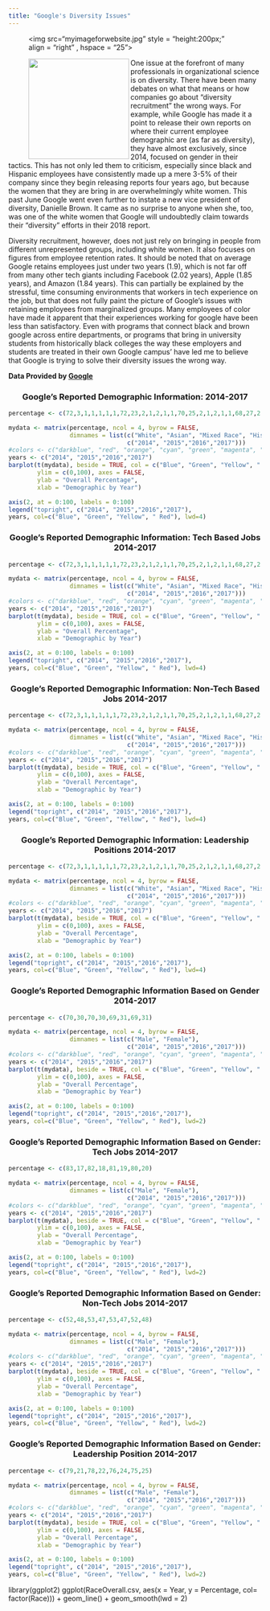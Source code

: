 ```yaml
---
title: "Google's Diversity Issues"
---
```

<figure>
<img src="myimageforwebsite.jpg"
style = "height:200px;"
align = "right" , hspace = "25">
</figure>


<figure>
<img src="Googlepic.png"
style = "height:200px;"
align = "left" >
</figure>

One issue at the forefront of many professionals in organizational science is on diversity. There have been many debates on what that means or how companies go about “diversity recruitment” the wrong ways. For example, while Google has made it a point to release their own reports on where their current employee demographic are (as far as diversity), they have almost exclusively, since 2014, focused on gender in their tactics. This has not only led them to criticism, especially since black and Hispanic employees have consistently made up a mere 3-5% of their company since they begin releasing reports four years ago, but because the women that they are bring in are overwhelmingly white women. This past June Google went even further to instate a new vice president of diversity, Danielle Brown. It came as no surprise to anyone when she, too, was one of the white women that Google will undoubtedly claim towards their “diversity” efforts in their 2018 report. 

Diversity recruitment, however, does not just rely on bringing in people from different unrepresented groups, including white women. It also focuses on figures from employee retention rates. It should be noted that on average Google retains employees just under two years (1.9), which is not far off from many other tech giants including Facebook (2.02 years), Apple (1.85 years), and Amazon (1.84 years). This can partially be explained by the stressful, time consuming environments that workers in tech experience on the job, but that does not fully paint the picture of Google’s issues with retaining employees from marginalized groups. Many employees of color have made it apparent that their experiences working for google have been less than satisfactory. Even with programs that connect black and brown google across entire departments, or programs that bring in university students from historically black colleges the way these employers and students are treated in their own Google campus’ have led me to believe that Google is trying to solve their diversity issues the wrong way. 

**Data Provided by [Google](https://diversity.google/commitments/)**

<center> <h3>Google's Reported Demographic Information: 2014-2017</h3> </center>
```r
percentage <- c(72,3,1,1,1,1,1,72,23,2,1,2,1,1,70,25,2,1,2,1,1,68,27,2,2,2,1,1 )

mydata <- matrix(percentage, ncol = 4, byrow = FALSE,
                 dimnames = list(c("White", "Asian", "Mixed Race", "Hispanic", "Black", "Native American", "Pacific Islander"), 
                                 c("2014", "2015","2016","2017")))
#colors <- c("darkblue", "red", "orange", "cyan", "green", "magenta", "blue", "black", "pink")
years <- c("2014", "2015","2016","2017")
barplot(t(mydata), beside = TRUE, col = c("Blue", "Green", "Yellow", " Red"), 
        ylim = c(0,100), axes = FALSE,
        ylab = "Overall Percentage",
        xlab = "Demographic by Year")

axis(2, at = 0:100, labels = 0:100)
legend("topright", c("2014", "2015","2016","2017"),
years, col=c("Blue", "Green", "Yellow", " Red"), lwd=4)
```
<center> <h3>Google's Reported Demographic Information: Tech Based Jobs 2014-2017</h3> </center>
```r
percentage <- c(72,3,1,1,1,1,1,72,23,2,1,2,1,1,70,25,2,1,2,1,1,68,27,2,2,2,1,1)

mydata <- matrix(percentage, ncol = 4, byrow = FALSE,
                 dimnames = list(c("White", "Asian", "Mixed Race", "Hispanic", "Black", "Native American", "Pacific Islander"), 
                                 c("2014", "2015","2016","2017")))
#colors <- c("darkblue", "red", "orange", "cyan", "green", "magenta", "blue", "black", "pink")
years <- c("2014", "2015","2016","2017")
barplot(t(mydata), beside = TRUE, col = c("Blue", "Green", "Yellow", " Red"), 
        ylim = c(0,100), axes = FALSE,
        ylab = "Overall Percentage",
        xlab = "Demographic by Year")

axis(2, at = 0:100, labels = 0:100)
legend("topright", c("2014", "2015","2016","2017"),
years, col=c("Blue", "Green", "Yellow", " Red"), lwd=4)
```


<center> <h3>Google's Reported Demographic Information: Non-Tech Based Jobs 2014-2017</h3> </center>
```r
percentage <- c(72,3,1,1,1,1,1,72,23,2,1,2,1,1,70,25,2,1,2,1,1,68,27,2,2,2,1,1)

mydata <- matrix(percentage, ncol = 4, byrow = FALSE,
                 dimnames = list(c("White", "Asian", "Mixed Race", "Hispanic", "Black", "Native American", "Pacific Islander"), 
                                 c("2014", "2015","2016","2017")))
#colors <- c("darkblue", "red", "orange", "cyan", "green", "magenta", "blue", "black", "pink")
years <- c("2014", "2015","2016","2017")
barplot(t(mydata), beside = TRUE, col = c("Blue", "Green", "Yellow", " Red"), 
        ylim = c(0,100), axes = FALSE,
        ylab = "Overall Percentage",
        xlab = "Demographic by Year")

axis(2, at = 0:100, labels = 0:100)
legend("topright", c("2014", "2015","2016","2017"),
years, col=c("Blue", "Green", "Yellow", " Red"), lwd=4)
```



<center> <h3>Google's Reported Demographic Information: Leadership Positions 2014-2017</h3> </center>
```r
percentage <- c(72,3,1,1,1,1,1,72,23,2,1,2,1,1,70,25,2,1,2,1,1,68,27,2,2,2,1,1)

mydata <- matrix(percentage, ncol = 4, byrow = FALSE,
                 dimnames = list(c("White", "Asian", "Mixed Race", "Hispanic", "Black", "Native American", "Pacific Islander"), 
                                 c("2014", "2015","2016","2017")))
#colors <- c("darkblue", "red", "orange", "cyan", "green", "magenta", "blue", "black", "pink")
years <- c("2014", "2015","2016","2017")
barplot(t(mydata), beside = TRUE, col = c("Blue", "Green", "Yellow", " Red"), 
        ylim = c(0,100), axes = FALSE,
        ylab = "Overall Percentage",
        xlab = "Demographic by Year")

axis(2, at = 0:100, labels = 0:100)
legend("topright", c("2014", "2015","2016","2017"),
years, col=c("Blue", "Green", "Yellow", " Red"), lwd=4)
```

<center> <h3>Google's Reported Demographic Information Based on Gender 2014-2017</h3> </center>

```r
percentage <- c(70,30,70,30,69,31,69,31)

mydata <- matrix(percentage, ncol = 4, byrow = FALSE,
                 dimnames = list(c("Male", "Female"), 
                                 c("2014", "2015","2016","2017")))
#colors <- c("darkblue", "red", "orange", "cyan", "green", "magenta", "blue", "black", "pink")
years <- c("2014", "2015","2016","2017")
barplot(t(mydata), beside = TRUE, col = c("Blue", "Green", "Yellow", " Red"), 
        ylim = c(0,100), axes = FALSE,
        ylab = "Overall Percentage",
        xlab = "Demographic by Year")

axis(2, at = 0:100, labels = 0:100)
legend("topright", c("2014", "2015","2016","2017"),
years, col=c("Blue", "Green", "Yellow", " Red"), lwd=2)
```

<center> <h3>Google's Reported Demographic Information Based on Gender: Tech Jobs 2014-2017</h3> </center>

```r
percentage <- c(83,17,82,18,81,19,80,20)

mydata <- matrix(percentage, ncol = 4, byrow = FALSE,
                 dimnames = list(c("Male", "Female"), 
                                 c("2014", "2015","2016","2017")))
#colors <- c("darkblue", "red", "orange", "cyan", "green", "magenta", "blue", "black", "pink")
years <- c("2014", "2015","2016","2017")
barplot(t(mydata), beside = TRUE, col = c("Blue", "Green", "Yellow", " Red"), 
        ylim = c(0,100), axes = FALSE,
        ylab = "Overall Percentage",
        xlab = "Demographic by Year")

axis(2, at = 0:100, labels = 0:100)
legend("topright", c("2014", "2015","2016","2017"),
years, col=c("Blue", "Green", "Yellow", " Red"), lwd=2)
```

<center> <h3>Google's Reported Demographic Information Based on Gender: Non-Tech Jobs 2014-2017</h3> </center>
```r
percentage <- c(52,48,53,47,53,47,52,48)

mydata <- matrix(percentage, ncol = 4, byrow = FALSE,
                 dimnames = list(c("Male", "Female"), 
                                 c("2014", "2015","2016","2017")))
#colors <- c("darkblue", "red", "orange", "cyan", "green", "magenta", "blue", "black", "pink")
years <- c("2014", "2015","2016","2017")
barplot(t(mydata), beside = TRUE, col = c("Blue", "Green", "Yellow", " Red"), 
        ylim = c(0,100), axes = FALSE,
        ylab = "Overall Percentage",
        xlab = "Demographic by Year")

axis(2, at = 0:100, labels = 0:100)
legend("topright", c("2014", "2015","2016","2017"),
years, col=c("Blue", "Green", "Yellow", " Red"), lwd=2)
```

<center> <h3>Google's Reported Demographic Information Based on Gender: Leadership Position 2014-2017</h3> </center>
```r
percentage <- c(79,21,78,22,76,24,75,25)

mydata <- matrix(percentage, ncol = 4, byrow = FALSE,
                 dimnames = list(c("Male", "Female"), 
                                 c("2014", "2015","2016","2017")))
#colors <- c("darkblue", "red", "orange", "cyan", "green", "magenta", "blue", "black", "pink")
years <- c("2014", "2015","2016","2017")
barplot(t(mydata), beside = TRUE, col = c("Blue", "Green", "Yellow", " Red"), 
        ylim = c(0,100), axes = FALSE,
        ylab = "Overall Percentage",
        xlab = "Demographic by Year")

axis(2, at = 0:100, labels = 0:100)
legend("topright", c("2014", "2015","2016","2017"),
years, col=c("Blue", "Green", "Yellow", " Red"), lwd=2)
```



library(ggplot2)
ggplot(RaceOverall.csv, aes(x = Year, y = Percentage, col= factor(Race))) +
  geom_line() +
  geom_smooth(lwd = 2)
